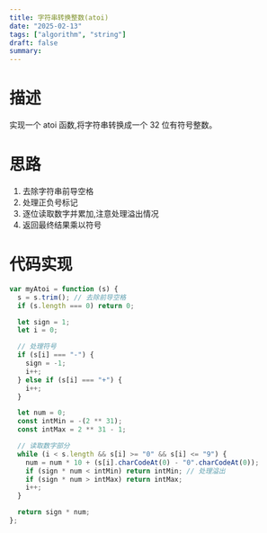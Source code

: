 ```yaml
---
title: 字符串转换整数(atoi)
date: "2025-02-13"
tags: ["algorithm", "string"]
draft: false
summary:
---
```


# 描述

实现一个 atoi 函数,将字符串转换成一个 32 位有符号整数。

# 思路

1. 去除字符串前导空格
2. 处理正负号标记
3. 逐位读取数字并累加,注意处理溢出情况
4. 返回最终结果乘以符号

# 代码实现

```js
var myAtoi = function (s) {
  s = s.trim(); // 去除前导空格
  if (s.length === 0) return 0;

  let sign = 1;
  let i = 0;

  // 处理符号
  if (s[i] === "-") {
    sign = -1;
    i++;
  } else if (s[i] === "+") {
    i++;
  }

  let num = 0;
  const intMin = -(2 ** 31);
  const intMax = 2 ** 31 - 1;

  // 读取数字部分
  while (i < s.length && s[i] >= "0" && s[i] <= "9") {
    num = num * 10 + (s[i].charCodeAt(0) - "0".charCodeAt(0));
    if (sign * num < intMin) return intMin; // 处理溢出
    if (sign * num > intMax) return intMax;
    i++;
  }

  return sign * num;
};
```
